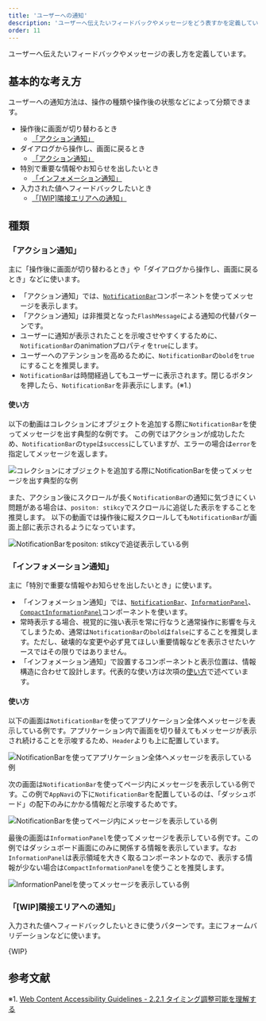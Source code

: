 ```yaml
---
title: 'ユーザーへの通知'
description: 'ユーザーへ伝えたいフィードバックやメッセージをどう表すかを定義しています。'
order: 11
---
```



ユーザーへ伝えたいフィードバックやメッセージの表し方を定義しています。


## 基本的な考え方

ユーザーへの通知方法は、操作の種類や操作後の状態などによって分類できます。

- 操作後に画面が切り替わるとき
  - [「アクション通知」](#h3-0)
- ダイアログから操作し、画面に戻るとき
  - [「アクション通知」](#h3-0)
- 特別で重要な情報やお知らせを出したいとき
  - [「インフォメーション通知」](#h3-1)
- 入力された値へフィードバックしたいとき
  - [「[WIP]隣接エリアへの通知」](#h3-2)

## 種類

### 「アクション通知」

主に「操作後に画面が切り替わるとき」や「ダイアログから操作し、画面に戻るとき」などに使います。

- 「アクション通知」では、[`NotificationBar`](/products/components/notification-bar)コンポーネントを使ってメッセージを表示します。
- 「アクション通知」は非推奨となった`FlashMessage`による通知の代替パターンです。
- ユーザーに通知が表示されたことを示唆させやすくするために、`NotificationBar`のanimationプロパティを`true`にします。
- ユーザーへのアテンションを高めるために、`NotificationBar`の`bold`を`true`にすることを推奨します。
- `NotificationBar`は時間経過してもユーザーに表示されます。閉じるボタンを押したら、`NotificationBar`を非表示にします。(※1.)

#### 使い方

以下の動画はコレクションにオブジェクトを追加する際に`NotificationBar`を使ってメッセージを出す典型的な例です。
この例ではアクションが成功したため、`NotificationBar`の`type`は`success`にしていますが、エラーの場合は`error`を指定してメッセージを返します。

![コレクションにオブジェクトを追加する際に`NotificationBar`を使ってメッセージを出す典型的な例](./images/notification-patern/notification-patern-notificationbar.gif)

また、アクション後にスクロールが長く`NotificationBar`の通知に気づきにくい問題がある場合は、`positon: stikcy`でスクロールに追従した表示をすることを推奨します。
以下の動画では操作後に縦スクロールしても`NotificationBar`が画面上部に表示されるようになっています。

![`NotificationBar`を`positon: stikcy`で追従表示している例](./images/notification-patern/notification-patern-notificationbar-sticky.gif)

### 「インフォメーション通知」

主に「特別で重要な情報やお知らせを出したいとき」に使います。

- 「インフォメーション通知」では、[`NotificationBar`](/products/components/notification-bar)、[`InformationPanel`](/products/components/information-panel)、[`CompactInformationPanel`](/products/components/information-panel)コンポーネントを使います。
- 常時表示する場合、視覚的に強い表示を常に行なうと通常操作に影響を与えてしまうため、通常は`NotificationBar`の`bold`は`false`にすることを推奨します。ただし、破壊的な変更や必ず見てほしい重要情報などを表示させたいケースではその限りではありません。
- 「インフォメーション通知」で設置するコンポーネントと表示位置は、情報構造に合わせて設計します。代表的な使い方は次項の[使い方](#h4-1)で述べています。

#### 使い方

以下の画面は`NotificationBar`を使ってアプリケーション全体へメッセージを表示している例です。アプリケーション内で画面を切り替えてもメッセージが表示され続けることを示唆するため、`Header`よりも上に配置しています。

![`NotificationBar`を使ってアプリケーション全体へメッセージを表示している例](./images/notification-patern/notification-patern-static1.png)

次の画面は`NotificationBar`を使ってページ内にメッセージを表示している例です。この例で`AppNavi`の下に`NotificationBar`を配置しているのは、「ダッシュボード」の配下のみにかかる情報だと示唆するためです。

![`NotificationBar`を使ってページ内にメッセージを表示している例](./images/notification-patern/notification-patern-static2.png)

最後の画面は`InformationPanel`を使ってメッセージを表示している例です。この例ではダッシュボード画面にのみに関係する情報を表示しています。なお`InformationPanel`は表示領域を大きく取るコンポーネントなので、表示する情報が少ない場合は`CompactInformationPanel`を使うことを推奨します。

![`InformationPanel`を使ってメッセージを表示している例](./images/notification-patern/notification-patern-static3.png)


### 「[WIP]隣接エリアへの通知」

入力された値へフィードバックしたいときに使うパターンです。主にフォームバリデーションなどに使います。

{WIP}

## 参考文献

※1. [Web Content Accessibility Guidelines - 2.2.1 タイミング調整可能を理解する](https://waic.jp/docs/UNDERSTANDING-WCAG20/time-limits-required-behaviors.html)
